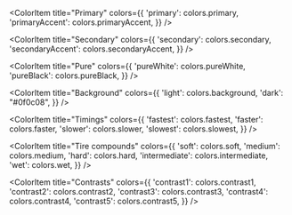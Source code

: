 
<Meta title="General/Colors" />

<ColorPalette>

<ColorItem
  title="Primary"
  colors={{
    'primary': colors.primary,
    'primaryAccent': colors.primaryAccent,
  }}
/>

<ColorItem
  title="Secondary"
  colors={{
    'secondary': colors.secondary,
    'secondaryAccent': colors.secondaryAccent,
  }}
/>

<ColorItem
  title="Pure"
  colors={{
    'pureWhite': colors.pureWhite,
    'pureBlack': colors.pureBlack,
  }}
/>

<ColorItem
  title="Background"
  colors={{
    'light': colors.background,
    'dark': "#0f0c08",
  }}
/>

<ColorItem
  title="Timings"
  colors={{
    'fastest': colors.fastest,
    'faster': colors.faster,
    'slower': colors.slower,
    'slowest': colors.slowest,
  }}
/>

<ColorItem
  title="Tire compounds"
  colors={{
    'soft': colors.soft,
    'medium': colors.medium,
    'hard': colors.hard,
    'intermediate': colors.intermediate,
    'wet': colors.wet,
  }}
/>

<ColorItem
  title="Contrasts"
  colors={{
    'contrast1': colors.contrast1,
    'contrast2': colors.contrast2,
    'contrast3': colors.contrast3,
    'contrast4': colors.contrast4,
    'contrast5': colors.contrast5,
  }}
/>
</ColorPalette>
